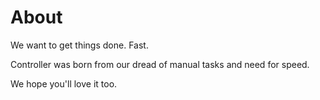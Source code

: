 # About

We want to get things done. Fast.

Controller was born from our dread of manual tasks and need for speed.

We hope you'll love it too.
